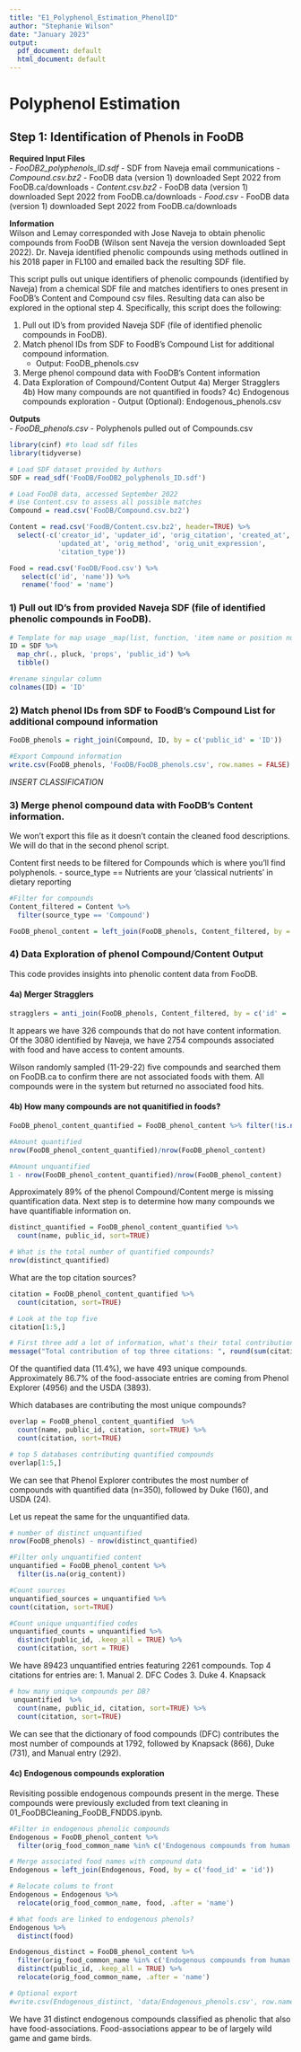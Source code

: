 ```yaml
---
title: "E1_Polyphenol_Estimation_PhenolID"
author: "Stephanie Wilson"
date: "January 2023"
output:
  pdf_document: default
  html_document: default
---
```


# Polyphenol Estimation
## Step 1: Identification of Phenols in FooDB

__Required Input Files__  
  - *FooDB2_polyphenols_ID.sdf* - SDF from Naveja email communications
  - *Compound.csv.bz2* - FooDB data (version 1) downloaded Sept 2022 from FooDB.ca/downloads
  - *Content.csv.bz2* - FooDB data (version 1) downloaded Sept 2022 from FooDB.ca/downloads
  - *Food.csv* - FooDB data (version 1) downloaded Sept 2022 from FooDB.ca/downloads

__Information__  
Wilson and Lemay corresponded with Jose Naveja to obtain phenolic compounds from FooDB (Wilson sent Naveja the version downloaded Sept 2022). Dr. Naveja identified phenolic compounds using methods outlined in his 2018 paper in FL100 and emailed back the resulting SDF file. 

This script pulls out unique identifiers of phenolic compounds (identified by Naveja) from a chemical SDF file and matches identifiers to ones present in FooDB's Content and Compound csv files. Resulting data can also be explored in the optional step 4. Specifically, this script does the following:

  1) Pull out ID's from provided Naveja SDF (file of identified phenolic compounds in FooDB).
  2) Match phenol IDs from SDF to FoodB's Compound List for additional compound information.
     - Output: FooDB_phenols.csv
  3) Merge phenol compound data with FooDB's Content information
  4) Data Exploration of Compound/Content Output
     4a) Merger Stragglers
     4b) How many compounds are not quantified in foods?
     4c) Endogenous compounds exploration
         - Output (Optional): Endogenous_phenols.csv

__Outputs__  
  - *FooDB_phenols.csv* - Polyphenols pulled out of Compounds.csv
  
```r
library(cinf) #to load sdf files
library(tidyverse)
```


```r
# Load SDF dataset provided by Authors
SDF = read_sdf('FooDB/FooDB2_polyphenols_ID.sdf')

# Load FooDB data, accessed September 2022
# Use Content.csv to assess all possible matches
Compound = read.csv('FooDB/Compound.csv.bz2')  

Content = read.csv('FoodB/Content.csv.bz2', header=TRUE) %>% 
  select(-c('creator_id', 'updater_id', 'orig_citation', 'created_at', 
            'updated_at', 'orig_method', 'orig_unit_expression', 
            'citation_type'))

Food = read.csv('FooDB/Food.csv') %>%
   select(c('id', 'name')) %>%
   rename('food' = 'name')
```


### 1) Pull out ID's from provided Naveja SDF (file of identified phenolic compounds in FooDB).
```r
# Template for map usage _map(list, function, 'item name or position number')_
ID = SDF %>% 
  map_chr(., pluck, 'props', 'public_id') %>%
  tibble()

#rename singular column
colnames(ID) = 'ID'
```


### 2) Match phenol IDs from SDF to FoodB's Compound List for additional compound information
```r
FooDB_phenols = right_join(Compound, ID, by = c('public_id' = 'ID'))

#Export Compound information
write.csv(FooDB_phenols, 'FooDB/FooDB_phenols.csv', row.names = FALSE)
```


*INSERT CLASSIFICATION*

### 3) Merge phenol compound data with FooDB's Content information. 

We won't export this file as it doesn't contain the cleaned food descriptions. We will do that in the second phenol script.

Content first needs to be filtered for Compounds which is where you'll find polyphenols. 
  - source_type == Nutrients are your 'classical nutrients' in dietary reporting
```r
#Filter for compounds
Content_filtered = Content %>% 
  filter(source_type == 'Compound')

FooDB_phenol_content = left_join(FooDB_phenols, Content_filtered, by = c('id' = 'source_id'), keep=TRUE) 
```


### 4) Data Exploration of phenol Compound/Content Output
This code provides insights into phenolic content data from FooDB.

#### 4a) Merger Stragglers

```r
stragglers = anti_join(FooDB_phenols, Content_filtered, by = c('id' = 'source_id'))
```

It appears we have 326 compounds that do not have content information. Of the 3080 identified by Naveja, we have 2754 compounds associated with food and have access to content amounts.  
 
Wilson randomly sampled (11-29-22) five compounds and searched them on FooDB.ca to confirm there are not associated foods with them. All compounds were in the system but returned no associated food hits.


#### 4b) How many compounds are not quanitified in foods?
```r
FooDB_phenol_content_quantified = FooDB_phenol_content %>% filter(!is.na(orig_content))

#Amount quantified
nrow(FooDB_phenol_content_quantified)/nrow(FooDB_phenol_content)

#Amount unquantified
1 - nrow(FooDB_phenol_content_quantified)/nrow(FooDB_phenol_content)
```

Approximately 89% of the phenol Compound/Content merge is missing quantification data. Next step is to determine how many compounds we have quantifiable information on. 

```r
distinct_quantified = FooDB_phenol_content_quantified %>% 
  count(name, public_id, sort=TRUE)

# What is the total number of quantified compounds?
nrow(distinct_quantified)
```
What are the top citation sources?
```r
citation = FooDB_phenol_content_quantified %>% 
  count(citation, sort=TRUE)

# Look at the top five
citation[1:5,]

# First three add a lot of information, what's their total contribution?
message("Total contribution of top three citations: ", round(sum(citation[1:2,2])/sum(citation[,2])*100, digits =1), "%") #top 3/total
```

Of the quantified data (11.4%), we have 493 unique compounds. Approximately 86.7% of the food-associate entries are coming from Phenol Explorer (4956) and the USDA (3893).

Which databases are contributing the most unique compounds?

```r
overlap = FooDB_phenol_content_quantified  %>%
  count(name, public_id, citation, sort=TRUE) %>%
  count(citation, sort=TRUE)

# top 5 databases contributing quantified compounds
overlap[1:5,]
```

We can see that Phenol Explorer contributes the most number of compounds with quantified data (n=350), followed by Duke (160), and USDA (24). 

Let us repeat the same for the unquantified data.
```r
# number of distinct unquantified
nrow(FooDB_phenols) - nrow(distinct_quantified)

#Filter only unquantified content
unquantified = FooDB_phenol_content %>% 
  filter(is.na(orig_content)) 

#Count sources
unquantified_sources = unquantified %>%
count(citation, sort=TRUE)

#Count unique unquantified codes
unquantified_counts = unquantified %>%
  distinct(public_id, .keep_all = TRUE) %>%
  count(citation, sort = TRUE)
```

We have 89423 unquantified entries featuring 2261 compounds. Top 4 citations for entries are:
  1. Manual
  2. DFC Codes
  3. Duke
  4. Knapsack
  
```r
# how many unique compounds per DB?
 unquantified  %>%
  count(name, public_id, citation, sort=TRUE) %>%
  count(citation, sort=TRUE)
```
We can see that the dictionary of food compounds (DFC) contributes the most number of compounds at 1792, followed by Knapsack (866), Duke (731), and Manual entry (292). 


#### 4c) Endogenous compounds exploration
Revisiting possible endogenous compounds present in the merge. These compounds were previously excluded from text cleaning in 01_FooDBCleaning_FooDB_FNDDS.ipynb.
```r
#Filter in endogenous phenolic compounds 
Endogenous = FooDB_phenol_content %>% 
  filter(orig_food_common_name %in% c('Endogenous compounds from human (HMDB)'), keep=TRUE)

# Merge associated food names with compound data
Endogenous = left_join(Endogenous, Food, by = c('food_id' = 'id'))

# Relocate colums to front
Endogenous = Endogenous %>% 
  relocate(orig_food_common_name, food, .after = 'name')

# What foods are linked to endogenous phenols?
Endogenous %>% 
  distinct(food)
```


```r
Endogenous_distinct = FooDB_phenol_content %>% 
  filter(orig_food_common_name %in% c('Endogenous compounds from human (HMDB)'), keep=TRUE) %>%
  distinct(public_id, .keep_all = TRUE) %>%
  relocate(orig_food_common_name, .after = 'name')

# Optional export
#write.csv(Endogenous_distinct, 'data/Endogenous_phenols.csv', row.names = FALSE)
```

We have 31 distinct endogenous compounds classified as phenolic that also have food-associations. Food-associations appear to be of largely wild game and game birds.



